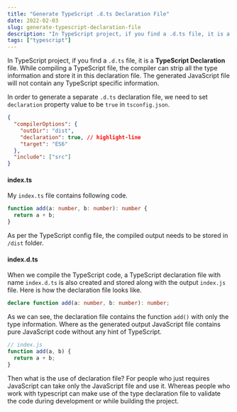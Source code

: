 ```yaml
---
title: "Generate TypeScript .d.ts Declaration File"
date: 2022-02-03
slug: generate-typescript-declaration-file
description: "In TypeScript project, if you find a .d.ts file, it is a TypeScript Declaration file. While compiling a TypeScript file, the compiler can strip all the type information and store it in this declaration file. The generated JavaScript file will not contain any TypeScript specific information."
tags: ["typescript"]
---
```


In TypeScript project, if you find a `.d.ts` file, it is a **TypeScript Declaration** file. While compiling a TypeScript file, the compiler can strip all the type information and store it in this declaration file. The generated JavaScript file will not contain any TypeScript specific information.

In order to generate a separate `.d.ts` declaration file, we need to set `declaration` property value to be `true` in `tsconfig.json`.

```json
{
  "compilerOptions": {
    "outDir": "dist",
    "declaration": true, // highlight-line
    "target": "ES6"
  },
  "include": ["src"]
}
```

#### index.ts

My `index.ts` file contains following code.

```typescript
function add(a: number, b: number): number {
  return a + b;
}
```

As per the TypeScript config file, the compiled output needs to be stored in `/dist` folder.

#### index.d.ts

When we compile the TypeScript code, a TypeScript declaration file with name `index.d.ts` is also created and stored along with the output `index.js` file. Here is how the declaration file looks like.

```typescript
declare function add(a: number, b: number): number;
```

As we can see, the declaration file contains the function `add()` with only the type information. Where as the generated output JavaScript file contains pure JavaScript code without any hint of TypeScript.

```javascript
// index.js
function add(a, b) {
  return a + b;
}
```

Then what is the use of declaration file? For people who just requires JavaScript can take only the JavaScript file and use it. Whereas people who work with typescript can make use of the type declaration file to validate the code during development or while building the project.
